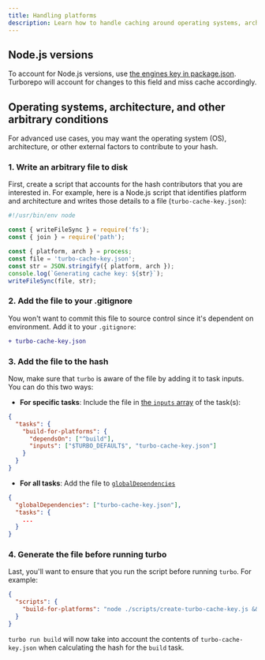 ```yaml
---
title: Handling platforms
description: Learn how to handle caching around operating systems, architectures, and other arbitrary conditions for Turborepo tasks.
---
```


## Node.js versions

To account for Node.js versions, use [the engines key in package.json](https://docs.npmjs.com/cli/v10/configuring-npm/package-json#engines). Turborepo will account for changes to this field and miss cache accordingly.

## Operating systems, architecture, and other arbitrary conditions

For advanced use cases, you may want the operating system (OS), architecture, or other external factors to contribute to your hash.

### 1. Write an arbitrary file to disk

First, create a script that accounts for the hash contributors that you are interested in. For example, here is a Node.js script that identifies platform and architecture and writes those details to a file (`turbo-cache-key.json`):

```js title="./scripts/create-turbo-cache-key.js"
#!/usr/bin/env node

const { writeFileSync } = require('fs');
const { join } = require('path');

const { platform, arch } = process;
const file = 'turbo-cache-key.json';
const str = JSON.stringify({ platform, arch });
console.log(`Generating cache key: ${str}`);
writeFileSync(file, str);
```

### 2. Add the file to your .gitignore

You won't want to commit this file to source control since it's dependent on environment. Add it to your `.gitignore`:

```diff title=".gitignore"
+ turbo-cache-key.json
```

### 3. Add the file to the hash

Now, make sure that `turbo` is aware of the file by adding it to task inputs. You can do this two ways:

- **For specific tasks**: Include the file in [the `inputs` array](/repo/docs/reference/configuration#inputs) of the task(s):

```json title="./turbo.json"
{
  "tasks": {
    "build-for-platforms": {
      "dependsOn": ["^build"],
      "inputs": ["$TURBO_DEFAULT$", "turbo-cache-key.json"]
    }
  }
}
```

- **For all tasks**: Add the file to [`globalDependencies`](/repo/docs/reference/configuration#globaldependencies)

```json title="./turbo.json"
{
  "globalDependencies": ["turbo-cache-key.json"],
  "tasks": {
    ...
  }
}
```

### 4. Generate the file before running turbo

Last, you'll want to ensure that you run the script before running `turbo`. For example:

```json title="./package.json"
{
  "scripts": {
    "build-for-platforms": "node ./scripts/create-turbo-cache-key.js && turbo run build"
  }
}
```

`turbo run build` will now take into account the contents of `turbo-cache-key.json` when calculating the hash for the `build` task.
